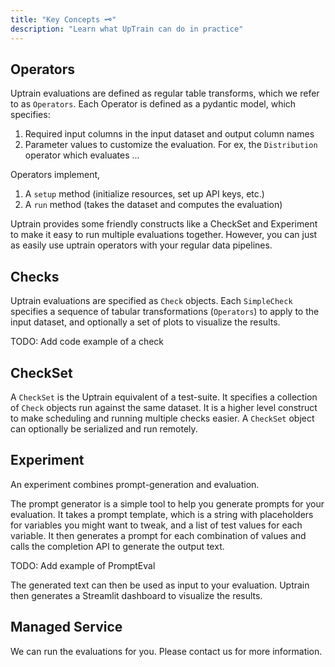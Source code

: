 ```yaml
---
title: "Key Concepts 🗝️"
description: "Learn what UpTrain can do in practice"
---
```


## Operators

Uptrain evaluations are defined as regular table transforms, which we refer to as `Operators`. Each Operator 
is defined as a pydantic model, which specifies:

1. Required input columns in the input dataset and output column names
2. Parameter values to customize the evaluation. For ex, the `Distribution` operator which evaluates ...

Operators implement,
1. A `setup` method (initialize resources, set up API keys, etc.)
2. A `run` method (takes the dataset and computes the evaluation)

Uptrain provides some friendly constructs like a CheckSet and Experiment to make it easy to run multiple evaluations together. However, you 
can just as easily use uptrain operators with your regular data pipelines. 

## Checks

Uptrain evaluations are specified as `Check` objects. Each `SimpleCheck` specifies a sequence of tabular 
transformations (`Operators`) to apply to the input dataset, and optionally a set of plots to visualize 
the results.

TODO: Add code example of a check

## CheckSet

A `CheckSet` is the Uptrain equivalent of a test-suite. It specifies a collection of `Check` objects run against the same 
dataset. It is a higher level construct to  make scheduling and running multiple checks easier. A `CheckSet` object can 
optionally be serialized and run remotely. 

## Experiment

An experiment combines prompt-generation and evaluation. 

The prompt generator is a simple tool to help you generate prompts for your evaluation. It takes a prompt template, 
which is a string with placeholders for variables you might want to tweak, and a list of test values for each variable. 
It then generates a prompt for each combination of values and calls the completion API to generate the output text. 

TODO: Add example of PromptEval

The generated text can then be used as input to your evaluation. Uptrain then generates a Streamlit dashboard to 
visualize the results. 

## Managed Service

We can run the evaluations for you. Please contact us for more information. 
